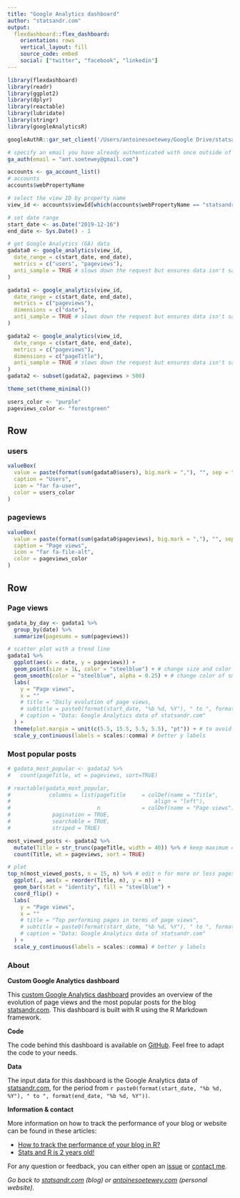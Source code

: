 ```yaml
---
title: "Google Analytics dashboard"
author: "statsandr.com"
output: 
  flexdashboard::flex_dashboard:
    orientation: rows
    vertical_layout: fill
    source_code: embed
    social: ["twitter", "facebook", "linkedin"]
---
```


```r
library(flexdashboard)
library(readr)
library(ggplot2)
library(dplyr)
library(reactable)
library(lubridate)
library(stringr)
library(googleAnalyticsR)

googleAuthR::gar_set_client('/Users/antoinesoetewey/Google Drive/statsandr.com/client_secret_1041935229803-bif7gdbj7edts4c5e9r5oedtcpqdcr5k.apps.googleusercontent.com.json')

# specify an email you have already authenticated with once outside of Rmd
ga_auth(email = "ant.soetewey@gmail.com")

accounts <- ga_account_list()
# accounts
accounts$webPropertyName

# select the view ID by property name
view_id <- accounts$viewId[which(accounts$webPropertyName == "statsandr.com")]

# set date range
start_date <- as.Date("2019-12-16")
end_date <- Sys.Date() - 1

# get Google Analytics (GA) data
gadata0 <- google_analytics(view_id,
  date_range = c(start_date, end_date),
  metrics = c("users", "pageviews"),
  anti_sample = TRUE # slows down the request but ensures data isn't sampled
)

gadata1 <- google_analytics(view_id,
  date_range = c(start_date, end_date),
  metrics = c("pageviews"),
  dimensions = c("date"),
  anti_sample = TRUE # slows down the request but ensures data isn't sampled
)

gadata2 <- google_analytics(view_id,
  date_range = c(start_date, end_date),
  metrics = c("pageviews"),
  dimensions = c("pageTitle"),
  anti_sample = TRUE # slows down the request but ensures data isn't sampled
)
gadata2 <- subset(gadata2, pageviews > 500)

theme_set(theme_minimal())

users_color <- "purple"
pageviews_color <- "forestgreen"
```

Row
-----------------------------------------------------------------------

### users {.value-box}

```r
valueBox(
  value = paste(format(sum(gadata0$users), big.mark = ","), "", sep = " "),
  caption = "Users",
  icon = "far fa-user",
  color = users_color
)
```

### pageviews {.value-box}

```r
valueBox(
  value = paste(format(sum(gadata0$pageviews), big.mark = ","), "", sep = " "),
  caption = "Page views",
  icon = "far fa-file-alt",
  color = pageviews_color
)
```

Row {.tabset}
-----------------------------------------------------------------------

### Page views

```r
gadata_by_day <- gadata1 %>% 
  group_by(date) %>% 
  summarize(pagesums = sum(pageviews))

# scatter plot with a trend line
gadata1 %>%
  ggplot(aes(x = date, y = pageviews)) +
  geom_point(size = 1L, color = "steelblue") + # change size and color of points
  geom_smooth(color = "steelblue", alpha = 0.25) + # change color of smoothed line and transparency of confidence interval
  labs(
    y = "Page views",
    x = ""
    # title = "Daily evolution of page views,
    # subtitle = paste0(format(start_date, "%b %d, %Y"), " to ", format(end_date, "%b %d, %Y")),
    # caption = "Data: Google Analytics data of statsandr.com"
  ) +
  theme(plot.margin = unit(c(5.5, 15.5, 5.5, 5.5), "pt")) + # to avoid the plot being cut on the right edge
  scale_y_continuous(labels = scales::comma) # better y labels
```

### Most popular posts

```r
# gadata_most_popular <- gadata2 %>% 
#   count(pageTitle, wt = pageviews, sort=TRUE)

# reactable(gadata_most_popular,
#            columns = list(pageTitle     = colDef(name = "Title",
#                                             align = "left"),
#                           n             = colDef(name = "Page views")),
#             pagination = TRUE,
#             searchable = TRUE,
#             striped = TRUE)

most_viewed_posts <- gadata2 %>%
  mutate(Title = str_trunc(pageTitle, width = 40)) %>% # keep maximum 40 characters
  count(Title, wt = pageviews, sort = TRUE)

# plot
top_n(most_viewed_posts, n = 15, n) %>% # edit n for more or less pages to display
  ggplot(., aes(x = reorder(Title, n), y = n)) +
  geom_bar(stat = "identity", fill = "steelblue") +
  coord_flip() +
  labs(
    y = "Page views",
    x = ""
    # title = "Top performing pages in terms of page views",
    # subtitle = paste0(format(start_date, "%b %d, %Y"), " to ", format(end_date, "%b %d, %Y")),
    # caption = "Data: Google Analytics data of statsandr.com"
  ) +
  scale_y_continuous(labels = scales::comma) # better y labels
```

### About

**Custom Google Analytics dashboard**

This [custom Google Analytics dashboard](https://antoinesoetewey.com/files/google-analytics-dashboard) provides an overview of the evolution of page views and the most popular posts for the blog [statsandr.com](https://statsandr.com/). This dashboard is built with R using the R Markdown framework.

**Code**

The code behind this dashboard is available on [GitHub](https://github.com/AntoineSoetewey/Google-Analytics-dashboard){target="_blank"}. Feel free to adapt the code to your needs.

**Data**

The input data for this dashboard is the Google Analytics data of [statsandr.com](https://statsandr.com/), for the period from `r paste0(format(start_date, "%b %d, %Y"), " to ", format(end_date, "%b %d, %Y"))`.

**Information & contact**

More information on how to track the performance of your blog or website can be found in these articles:

- [How to track the performance of your blog in R?](https://statsandr.com/blog/track-blog-performance-in-r/)
- [Stats and R is 2 years old!](https://statsandr.com/blog/statsandr-is-2-years-old/)

For any question or feedback, you can either open an [issue](https://github.com/AntoineSoetewey/Google-Analytics-dashboard/issues){target="_blank"} or [contact me](https://statsandr.com/contact/).


*Go back to [statsandr.com](https://statsandr.com/) (blog) or [antoinesoetewey.com](https://antoinesoetewey.com/) (personal website).*
